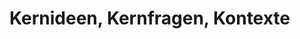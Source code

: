 # Kernideen, Kernfragen, Kontexte

<!-- > **Lernziele** -->
<!-- > -->
<!-- > + Sie können die Grundvorstellungsidee beschreiben und wissen über deren Bedeutung für den Mathematikunterricht. -->
<!-- > + Sie kennen Grundvorstellungen zu einzelnen mathematischen Begriffen. -->
<!-- > -->
<!-- > **Material** -->
<!-- > -->
<!-- > + Folien zur Vorlesung zu Grundvorstellungen ([pdf](files/Stoffdidaktik-WiSe2122-Kap4.pdf), [Keynote](files/Stoffdidaktik-WiSe2122-Kap4.key)) -->


<!-- Auf der `r concrete("konkreten Ebene")` fragen @Hussmann:2016 nach **Kernideen und Kernfragen**, die leitend für den Lernpfad sein können, sowie nach **Kontexten**, die geeignet sein sollen, sich dem Lerngegenstand exemplarisch zu nähern. -->

<!-- ## Begriffsklärung Kernidee {#kernidee-begriffsklaerung} -->


<!-- **Kernideen** haben die Aufgabe, den Lerngegenstand auf sein Wesen »herunterzubrechen« und müssen dabei sowohl aus objektiver (also mathematischer) Perspektive tragfähig sein, als auch aus subjektiver Perspektive für die Schülerinnen und Schüler greifbar werden können. Kernideen bieten damit im Vorfeld des Lernpfades eine Orientierung und im Nachgang des Lernpfades eine Reflexionsmöglichkeit über den Lerngegenstand.^[Der Begriff der Kernidee taucht auch beim Dialogischen Lernen nach Gallin und Ruf auf, hat dort jedoch eine viel subjektivere Ausrichtung.] -->

<!-- ::: {.definition #Kernidee name="Kernidee"} -->
<!-- blubb -->
<!-- ::: -->

<!-- Betrachtet man etwa »proportionale Zuordnungen«, so ist eine Kernidee hinter diesem Begriff, dass damit Prozesse beschrieben werden können, bei denen sich eine Größe um denselben Faktor vervielfacht wie eine andere ihr zugeordnete Größe.  -->



<!-- Um bei den Schülerinnen und Schülern Lernprozesse zu einem Lerngegenstand zu initiieren, werden die Kernideen ansprechend in Form von **Kernfragen** formuliert. »Die zu einer Kernidee gehörenden Fragen fokussieren in genetischer Perspektive konkrete zentrale Probleme, die letztlich zur Entwicklung der ›Rückschauantworten‹ der Kernidee führen« [@Leuders2011, 8]. Kernfragen sollten daher prinzipiell aus subjektiver Sicht formuliert sein und insbesondere adressieren, wie man selbst mit dem Lerngegenstand umgehen kann.  -->

<!-- Am Beispiel der proportionalen Zuordnungen könnte zur oben beschriebenen Kernidee als Kernfrage formuliert werden: *???* -->


<!-- ## Begriffsklärung Kontext {#kontexte-begriffsklaerung} -->

<!-- Neben der Kernfrage, die bei der Beschäftigung mit dem Lerngegenstand Orientierung bietet, sollte eine sinnstiftende  -->

<!-- Hierfür ist ein *sinnstiftender Kontext* zu suchen. -->



<!-- , kann über die **Zone der nächsten Entwicklung** motiviert werden und sich im **Ausgangskonkretum** widerspiegeln. In der *Mathewerkstatt* ist dies die *Anküpfung* auf der Einstiegsseite (am Beispiel des [Ersten Intermezzos](#erstes-intermezzo-flaecheninhalt) die Situation der Tiergehe, siehe Abbildung \@ref(fig:Tiergehege)). @Leuders2011 [4, Hervorhebungen im Original] formulieren: -->

<!-- ::: {.definition #Kontext name="Sinnstiftender Kontext"} -->
<!-- Ein **sinnstiftender Kontext** ist ein Ausschnitt einer inner- oder außermathematischen Welt, der folgende Anforderungen möglichst gut erfüllt: -->

<!-- * Er ist anschlussfähig an die Erfahrungen, Interessen und die Denk- und Handlungsmuster der Lernenden **(Lebensweltbezug)**. -->
<!-- * Er ermöglicht es, authentische Fragen zu bearbeiten und dabei auch etwas über den Kontext zu lernen **(Kontextauthentizität)**. -->
<!-- * Er ist problemhaltig und offen genug, um Lernende zum reichhaltigen Fragen und Erkunden anzuregen **(Reichhaltigkeit)**. -->
<!-- ::: -->

<!-- Um einer eingeschränkten Sichtweise vorzubeugen, sei gesagt: Der *Lebensweltbezug* heißt nicht zwingend, dass es sich um einen *Realitätsbezug* (im Sinne einer Modellierung) handeln muss. Dies ist zwar in vielen Fällen angebracht, aber auch eine innermathematische Anschlussfähigkeit kann für die Schülerinnen und Schüler ansprechend sein (und damit Bezug zu deren -- schulichem -- Leben herstellen). -->

<!-- Bei proportionalen Zuordnungen könnte ein solcher Kontext ??? sein. Dieser stellt einen Bezug zum Alltag der Schülerinnen und Schüler der siebten Klassenstufe her (was Stromrechnungen nicht tun würden). Der Kontext ist authentisch, weil damit die Mathematik nicht nur eingekleidet wird, sondern tatsächliches Interesse besteht, die Frage mathematisch zu beantworten. Außerdem ist der Kontext reichhaltig, das er ... -->

<!-- Das Finden derartiger stinnstiftender Kontexte ist enorm anspruchsvoll! Sie sollten hier auf (gute) Lehrwerke zurückgreifen und immer wieder mögliche Kontexte kritisch (mithilfe der Definition \@ref(def:Kontext)) hinterfragen. -->


<!-- ## Horizontale Mathematisierung -->


<!-- ## Vertikale Mathematisierung -->

<!-- ## Zum Nachbereiten {#kernideen-kernfragen-kontexte-nachbereitung} -->


<!-- Daran anknüpfend werden **Kernideen** sichtbar gemacht, die in Form von **Kernfragen** formuliert und beantwortet werden (am Beispiel des [Ersten Intermezzos](#erstes-intermezzo-flaecheninhalt): *Wie kann ich die Größe von Flächen vergleichen?*, *Wie kann ich die Größe einer Fläche geschickt bestimmen?*). Deren Ziel ist es, sich aus Perspektive der Schülerinnen und Schüler dem Wesen des Begriffs nähern zu können. In der Lehrstrategie des Aufsteigens vom Abstrakten zum Konkreten erfolgt dies sowohl bei der Ausübung der **Lernhandlung am Ausgangskonkretum**, als auch in der Verallgemeinerung der Lernhandlungen beim **Entwickeln der Ausgangsabstraktion** sowie in vertiefter Art und Weise beim **Abarbeiten der Konkretisierungsreihen**. Diese beiderseitige Entwicklung wird auch bei @Leuders2011 [8, Hervorhebungen im Original fett oder fettkursiv, hier kursiv] sichtbar: -->

<!-- »Eine *Kernidee* umfasst in *Vorschauperspektive* Fragen, die die Lernenden stellen können und berücksichtigt so die subjektbezogene Dimension der Sinnstiftung. Die Kernidee in Frageform schließt an individuelle Vorerfahrungen, Zielperspektiven, Denk- und Handlungsmuster der Lernenden an und initiiert die Auseinandersetzung mit dem mathematischen Gegenstand in den Worten von Schülerinnen und Schülern[. …] -->


<!-- Eine *Kernidee* beschreibt in der *Rückschauperspektive* den ideenbezogenen Kern einer längeren Lernepisode[. …] -->

<!-- Zur Kernidee gehört also die ›Rückschauantwort‹, in der eine allgemeine Problemstellung und die zu ihrer Bewältigung notwendigen mathematischen Konzepte benannt werden. Damit wird deutlich, dass eine Kernidee die Zwecke der Mathematisierungsprozesse und damit den Sinn der mathematischen Konzepte miterfasst.« -->

<!-- In der *Mathewerkstatt* werden über die Prozesse des *Erkundens* und *Ordnens* diese Vor- und Rückschauperspektive realisiert und in den *Vertiefungen* -- wie es das Wort schon sagt -- vertieft. -->

<!-- Abbildung \@ref(fig:AKMathewerkstatt) zeigt noch einmal die Phasen in der *Mathewerkstatt* [vgl. auch @Prediger2014] mit einer möglichen Anknüpfung an die Lehrstrategie des Aufsteigens vom Abstrakten zum Konkreten. -->

<!-- (ref:citeAKMathewerkstatt) Gegenüberstellung des Aufsteigens vom Abstrakten zum Konkreten mit dem Vorgehen in der *Mathewerkstatt* -->

<!-- ```{r AKMathewerkstatt, echo=FALSE, fig.cap="(ref:citeAKMathewerkstatt)", fig.align='center', out.width='100%'} -->
<!-- knitr::include_graphics("pictures/7-Vergleich.png") -->
<!-- ``` -->

